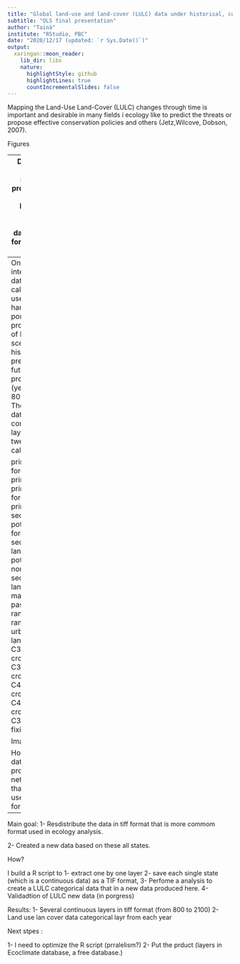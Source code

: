 ```yaml
---
title: "Global land-use and land-cover (LULC) data under historical, current, and future climatic conditions for ecologists"
subtitle: "OLS final presentation"
author: "Tainá"
institute: "RStudio, PBC"
date: "2020/12/17 (updated: `r Sys.Date()`)"
output:
  xaringan::moon_reader:
    lib_dir: libs
    nature:
      highlightStyle: github
      highlightLines: true
      countIncrementalSlides: false
---
```


Mapping the Land-Use Land-Cover (LULC) changes through time is important and desirable in many fields i ecology like to predict the threats or propose effective conservation policies and others (Jetz,Wilcove, Dobson, 2007). 

Figures 

---
Despite of several initivaes provide LULC data. However most of these datasets are for short time series. 
 
Figure

---
One interesting database called Land use harmonization porject, provides a set of land-use scenarios  for historical, present and future projections (years from 800 to 2300). The data raw data are continuous layers for twelve types called states

primf: forested primary land
primn: non-forested primary land
secdf: potentially forested secondary land
secdn: potentially non-forested secondary land
pastr: managed pasture
range: rangeland
urban: urban land
c3ann: C3 annual crops
c3per: C3 perennial crops
c4ann: C4 annual crops
c4per: C4 perennial crops
c3nfx: C3 nitrogen-fixing crops

Image



However this data in provided in netcdf format, that is not user friendely for ecologist. 

---
Main goal: 
1- Resdistribute the data in tiff format that is more commom format used in ecology analysis. 

2- Created a new data based on these all states.



How?

I build a R script to 1- extract one by one layer 
2- save each single state (which is a continuous data) as a TIF format, 
3- Perfome a analysis to create a LULC categorical data that in a new data produced here.
4- Validadtion of LULC new data (in porgress)


Results:
 1- Several continuous layers in tiff format (from 800 to 2100)
 2- Land use lan cover data categorical layr from each year
 
 
Next stpes :

1- I need to optimize the R script (prralelism?)
2- Put the prduct (layers in  Ecoclimate database, a free database.)









